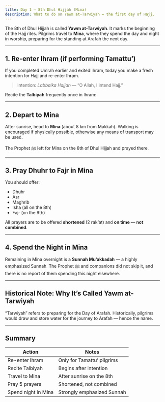 ```yaml
---
title: Day 1 – 8th Dhul Hijjah (Mina)
description: What to do on Yawm at-Tarwiyah – the first day of Hajj.
---
```



The 8th of Dhul Hijjah is called **Yawm at-Tarwiyah**. It marks the beginning of the Hajj rites. Pilgrims travel to **Mina**, where they spend the day and night in worship, preparing for the standing at Arafah the next day.

---

## 1. Re-enter Ihram (if performing Tamattu’)

If you completed Umrah earlier and exited Ihram, today you make a fresh intention for Hajj and re-enter Ihram.

> Intention: _Labbaika Hajjan_ — “O Allah, I intend Hajj.”

Recite the **Talbiyah** frequently once in Ihram:

<Citation
  arabic="لَبَّيْكَ اللَّهُمَّ لَبَّيْكَ، لَبَّيْكَ لَا شَرِيكَ لَكَ لَبَّيْكَ، إِنَّ الْحَمْدَ وَالنِّعْمَةَ لَكَ وَالْمُلْكَ، لَا شَرِيكَ لَكَ"
  transliteration="Labbayk Allahumma Labbayk, Labbayka lā sharīka laka Labbayk, innal-ḥamda wan-ni‘mata laka wal-mulk, lā sharīka lak."
  translation="Here I am, O Allah, here I am. You have no partner. Indeed, all praise, grace, and sovereignty are Yours. You have no partner."
  source="Sahih al-Bukhari 1549"
  sourceLink="https://sunnah.com/bukhari:1549"
/>

---

## 2. Depart to Mina

After sunrise, head to **Mina** (about 8 km from Makkah). Walking is encouraged if physically possible, otherwise any means of transport may be used.

The Prophet ﷺ left for Mina on the 8th of Dhul Hijjah and prayed there.

<Citation
  translation="It was narrated from Ibn 'Abbas that the Messenger of Allah (ﷺ) prayed in Mina, on the Day of Tarwiyah (the 8th of Dhul-Hijjah), Zuhr, 'Asr', Maghrib, 'Isha' and Fajr, then he went in the morning to 'Arafat."
  source="Sunan Ibn Majah 3004"
  sourceLink="https://sunnah.com/bukhari:1651"
/>

---

## 3. Pray Dhuhr to Fajr in Mina

You should offer:

- Dhuhr
- Asr
- Maghrib
- Isha (all on the 8th)
- Fajr (on the 9th)

All prayers are to be offered **shortened** (2 rak‘at) and **on time** — **not combined**.

<Citation
  translation="The Prophet ﷺ prayed Dhuhr, Asr, Maghrib, Isha in Mina, shortening the prayers, each at its proper time."
  source="Sahih Muslim 1218"
  sourceLink="https://sunnah.com/muslim:1218"
/>

---

## 4. Spend the Night in Mina

Remaining in Mina overnight is a **Sunnah Mu’akkadah** — a highly emphasized Sunnah. The Prophet ﷺ and companions did not skip it, and there is no report of them spending this night elsewhere.

---

## Historical Note: Why It’s Called Yawm at-Tarwiyah

“Tarwiyah” refers to preparing for the Day of Arafah. Historically, pilgrims would draw and store water for the journey to Arafah — hence the name.

---

## Summary

| Action                 | Notes                                       |
|------------------------|---------------------------------------------|
| Re-enter Ihram         | Only for Tamattu’ pilgrims                  |
| Recite Talbiyah        | Begins after intention                      |
| Travel to Mina         | After sunrise on the 8th                    |
| Pray 5 prayers         | Shortened, not combined                     |
| Spend night in Mina    | Strongly emphasized Sunnah                  |
